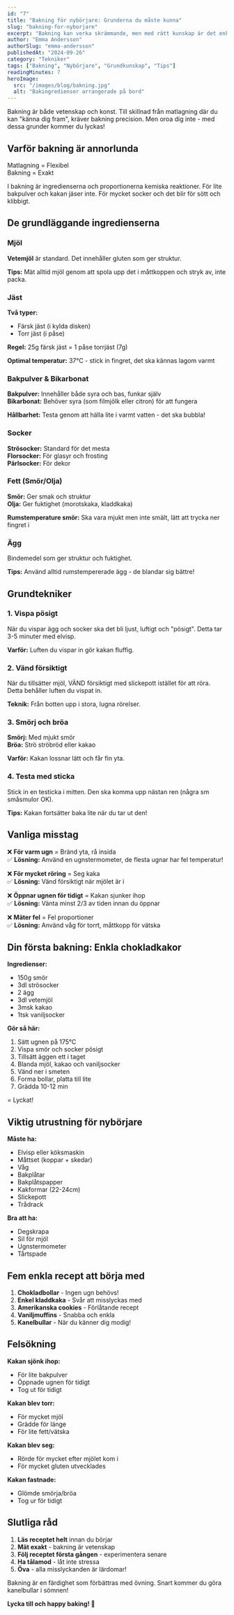 ```yaml
---
id: "7"
title: "Bakning för nybörjare: Grunderna du måste kunna"
slug: "bakning-for-nyborjare"
excerpt: "Bakning kan verka skrämmande, men med rätt kunskap är det enkelt! Lär dig de viktigaste grunderna för att lyckas med allt från bullar till kakor."
author: "Emma Andersson"
authorSlug: "emma-andersson"
publishedAt: "2024-09-26"
category: "Tekniker"
tags: ["Bakning", "Nybörjare", "Grundkunskap", "Tips"]
readingMinutes: 7
heroImage:
  src: "/images/blog/bakning.jpg"
  alt: "Bakingredienser arrangerade på bord"
---
```


Bakning är både vetenskap och konst. Till skillnad från matlagning där du kan "känna dig fram", kräver bakning precision. Men oroa dig inte - med dessa grunder kommer du lyckas!

## Varför bakning är annorlunda

Matlagning = Flexibel  
Bakning = Exakt

I bakning är ingredienserna och proportionerna kemiska reaktioner. För lite bakpulver och kakan jäser inte. För mycket socker och det blir för sött och klibbigt.

## De grundläggande ingredienserna

### Mjöl
**Vetemjöl** är standard. Det innehåller gluten som ger struktur.

**Tips:** Mät alltid mjöl genom att spola upp det i måttkoppen och stryk av, inte packa.

### Jäst
**Två typer:**
- Färsk jäst (i kylda disken)
- Torr jäst (i påse)

**Regel:** 25g färsk jäst = 1 påse torrjäst (7g)

**Optimal temperatur:** 37°C - stick in fingret, det ska kännas lagom varmt

### Bakpulver & Bikarbonat
**Bakpulver:** Innehåller både syra och bas, funkar själv  
**Bikarbonat:** Behöver syra (som filmjölk eller citron) för att fungera  

**Hållbarhet:** Testa genom att hälla lite i varmt vatten - det ska bubbla!

### Socker
**Strösocker:** Standard för det mesta  
**Florsocker:** För glasyr och frosting  
**Pärlsocker:** För dekor  

### Fett (Smör/Olja)
**Smör:** Ger smak och struktur  
**Olja:** Ger fuktighet (morotskaka, kladdkaka)

**Rumstemperature smör:** Ska vara mjukt men inte smält, lätt att trycka ner fingret i

### Ägg
Bindemedel som ger struktur och fuktighet.

**Tips:** Använd alltid rumstempererade ägg - de blandar sig bättre!

## Grundtekniker

### 1. Vispa pösigt
När du vispar ägg och socker ska det bli ljust, luftigt och "pösigt". Detta tar 3-5 minuter med elvisp.

**Varför:** Luften du vispar in gör kakan fluffig.

### 2. Vänd försiktigt
När du tillsätter mjöl, VÄND försiktigt med slickepott istället för att röra. Detta behåller luften du vispat in.

**Teknik:** Från botten upp i stora, lugna rörelser.

### 3. Smörj och bröa
**Smörj:** Med mjukt smör  
**Bröa:** Strö ströbröd eller kakao  

**Varför:** Kakan lossnar lätt och får fin yta.

### 4. Testa med sticka
Stick in en testicka i mitten. Den ska komma upp nästan ren (några sm småsmulor OK).

**Tips:** Kakan fortsätter baka lite när du tar ut den!

## Vanliga misstag

❌ **För varm ugn** = Bränd yta, rå insida  
✅ **Lösning:** Använd en ugnstermometer, de flesta ugnar har fel temperatur!

❌ **För mycket röring** = Seg kaka  
✅ **Lösning:** Vänd försiktigt när mjölet är i

❌ **Öppnar ugnen för tidigt** = Kakan sjunker ihop  
✅ **Lösning:** Vänta minst 2/3 av tiden innan du öppnar

❌ **Mäter fel** = Fel proportioner  
✅ **Lösning:** Använd våg för torrt, måttkopp för vätska

## Din första bakning: Enkla chokladkakor

**Ingredienser:**
- 150g smör
- 3dl strösocker  
- 2 ägg
- 3dl vetemjöl
- 3msk kakao
- 1tsk vaniljsocker

**Gör så här:**
1. Sätt ugnen på 175°C
2. Vispa smör och socker pösigt
3. Tillsätt äggen ett i taget
4. Blanda mjöl, kakao och vaniljsocker
5. Vänd ner i smeten
6. Forma bollar, platta till lite
7. Grädda 10-12 min

= Lyckat!

## Viktig utrustning för nybörjare

**Måste ha:**
- Elvisp eller köksmaskin
- Måttset (koppar + skedar)
- Våg
- Bakplåtar
- Bakplåtspapper
- Kakformar (22-24cm)
- Slickepott
- Trådrack

**Bra att ha:**
- Degskrapa
- Sil för mjöl
- Ugnstermometer
- Tårtspade

## Fem enkla recept att börja med

1. **Chokladbollar** - Ingen ugn behövs!
2. **Enkel kladdkaka** - Svår att misslyckas med
3. **Amerikanska cookies** - Förlåtande recept
4. **Vaniljmuffins** - Snabba och enkla
5. **Kanelbullar** - När du känner dig modig!

## Felsökning

**Kakan sjönk ihop:**
- För lite bakpulver
- Öppnade ugnen för tidigt
- Tog ut för tidigt

**Kakan blev torr:**
- För mycket mjöl
- Grädde för länge
- För lite fett/vätska

**Kakan blev seg:**
- Rörde för mycket efter mjölet kom i
- För mycket gluten utvecklades

**Kakan fastnade:**
- Glömde smörja/bröa
- Tog ur för tidigt

## Slutliga råd

1. **Läs receptet helt** innan du börjar
2. **Mät exakt** - bakning är vetenskap
3. **Följ receptet första gången** - experimentera senare
4. **Ha tålamod** - låt inte stressa
5. **Öva** - alla misslyckanden är lärdomar!

Bakning är en färdighet som förbättras med övning. Snart kommer du göra kanelbullar i sömnen!

**Lycka till och happy baking! 🎂**

